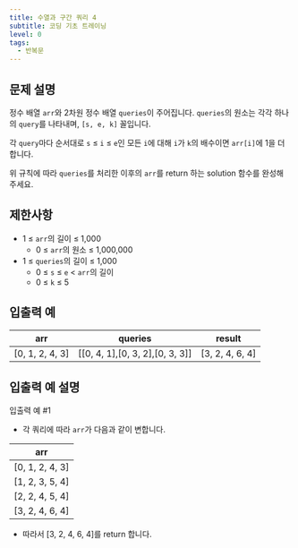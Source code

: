 ```yaml
---
title: 수열과 구간 쿼리 4
subtitle: 코딩 기초 트레이닝
level: 0
tags:
  - 반복문
---
```


## 문제 설명

정수 배열 `arr`와 2차원 정수 배열 `queries`이 주어집니다. `queries`의 원소는 각각 하나의 `query`를 나타내며, `[s, e, k]` 꼴입니다.

각 `query`마다 순서대로 `s` ≤ `i` ≤ `e`인 모든 `i`에 대해 `i`가 `k`의 배수이면 `arr[i]`에 1을 더합니다.

위 규칙에 따라 `queries`를 처리한 이후의 `arr`를 return 하는 solution 함수를 완성해 주세요.

## 제한사항

- 1 ≤ `arr`의 길이 ≤ 1,000
  - 0 ≤ `arr`의 원소 ≤ 1,000,000
- 1 ≤ `queries`의 길이 ≤ 1,000
  - 0 ≤ `s` ≤ `e` < `arr`의 길이
  - 0 ≤ `k` ≤ 5

## 입출력 예

| arr               | queries                                 | result            |
| ----------------- | --------------------------------------- | ----------------- |
| \[0, 1, 2, 4, 3\] | \[\[0, 4, 1\],\[0, 3, 2\],\[0, 3, 3\]\] | \[3, 2, 4, 6, 4\] |

## 입출력 예 설명

입출력 예 #1

- 각 쿼리에 따라 `arr`가 다음과 같이 변합니다.

| arr               |
| ----------------- |
| \[0, 1, 2, 4, 3\] |
| \[1, 2, 3, 5, 4\] |
| \[2, 2, 4, 5, 4\] |
| \[3, 2, 4, 6, 4\] |

- 따라서 \[3, 2, 4, 6, 4\]를 return 합니다.

